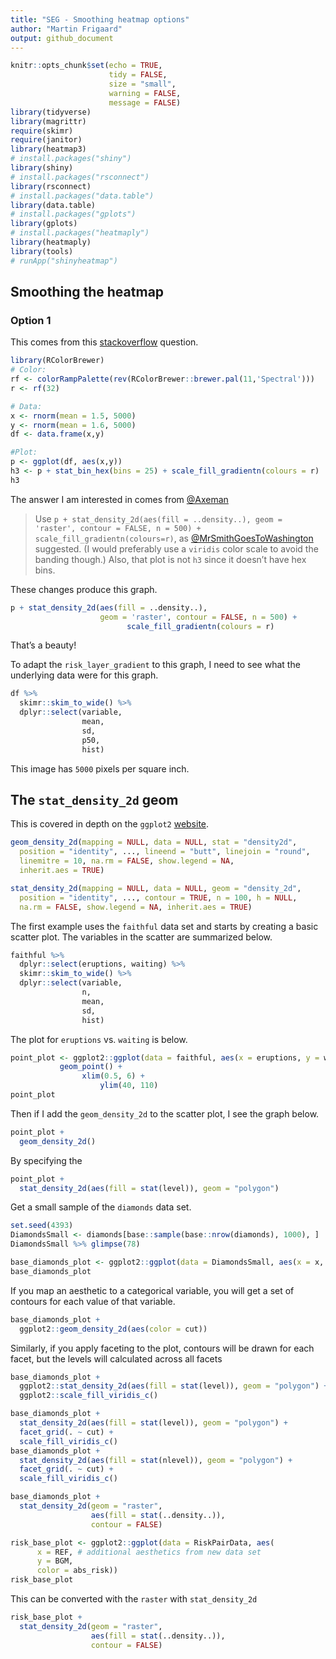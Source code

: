 ```yaml
---
title: "SEG - Smoothing heatmap options"
author: "Martin Frigaard"
output: github_document
---
```


```r
knitr::opts_chunk$set(echo = TRUE,
                      tidy = FALSE,
                      size = "small",
                      warning = FALSE,
                      message = FALSE)
library(tidyverse)
library(magrittr)
require(skimr)
require(janitor)
library(heatmap3)
# install.packages("shiny")
library(shiny)
# install.packages("rsconnect")
library(rsconnect)
# install.packages("data.table")
library(data.table)
# install.packages("gplots")
library(gplots)
# install.packages("heatmaply")
library(heatmaply)
library(tools)
# runApp("shinyheatmap")
```

## Smoothing the heatmap 



### Option 1 

This comes from this [stackoverflow](https://stackoverflow.com/questions/48497419/smooth-heatmap-how-to-create-them) question.

```r
library(RColorBrewer)
# Color:
rf <- colorRampPalette(rev(RColorBrewer::brewer.pal(11,'Spectral')))
r <- rf(32)

# Data:
x <- rnorm(mean = 1.5, 5000)
y <- rnorm(mean = 1.6, 5000)
df <- data.frame(x,y)

#Plot:
p <- ggplot(df, aes(x,y))
h3 <- p + stat_bin_hex(bins = 25) + scale_fill_gradientn(colours = r)
h3
```

The answer I am interested in comes from [@Axeman](https://stackoverflow.com/users/4341440/axeman)

> Use `p + stat_density_2d(aes(fill = ..density..), geom = 'raster', contour = FALSE, n = 500) + scale_fill_gradientn(colours=r)`, as [@MrSmithGoesToWashington](https://stackoverflow.com/users/9088378/mrsmithgoestowashington) suggested. (I would preferably use a `viridis` color scale to avoid the banding though.) Also, that plot is not `h3` since it doesn't have hex bins.

These changes produce this graph. 

```r
p + stat_density_2d(aes(fill = ..density..), 
                    geom = 'raster', contour = FALSE, n = 500) + 
                          scale_fill_gradientn(colours = r)
```

That's a beauty!

To adapt the `risk_layer_gradient` to this graph, I need to see what the underlying data were for this graph. 

```r
df %>% 
  skimr::skim_to_wide() %>% 
  dplyr::select(variable, 
                mean,
                sd, 
                p50,
                hist)
```

This image has `5000` pixels per square inch. 

## The `stat_density_2d` geom

This is covered in depth on the `ggplot2` [website](https://ggplot2.tidyverse.org/reference/geom_density_2d.html).

```r
geom_density_2d(mapping = NULL, data = NULL, stat = "density2d",
  position = "identity", ..., lineend = "butt", linejoin = "round",
  linemitre = 10, na.rm = FALSE, show.legend = NA,
  inherit.aes = TRUE)
```

```r
stat_density_2d(mapping = NULL, data = NULL, geom = "density_2d",
  position = "identity", ..., contour = TRUE, n = 100, h = NULL,
  na.rm = FALSE, show.legend = NA, inherit.aes = TRUE)
```

The first example uses the `faithful` data set and starts by creating a basic scatter plot. The variables in the scatter are summarized below. 

```r
faithful %>% 
  dplyr::select(eruptions, waiting) %>% 
  skimr::skim_to_wide() %>% 
  dplyr::select(variable,
                n,
                mean,
                sd,
                hist)
```

The plot for `eruptions` vs. `waiting` is below. 

```r
point_plot <- ggplot2::ggplot(data = faithful, aes(x = eruptions, y = waiting)) +
           geom_point() + 
                xlim(0.5, 6) +
                    ylim(40, 110)
point_plot
```

Then if I add the `geom_density_2d` to the scatter plot, I see the graph below. 

```r
point_plot + 
  geom_density_2d()
```

By specifying the 

```r
point_plot + 
  stat_density_2d(aes(fill = stat(level)), geom = "polygon")
```


Get a small sample of the `diamonds` data set.

```r
set.seed(4393)
DiamondsSmall <- diamonds[base::sample(base::nrow(diamonds), 1000), ]
DiamondsSmall %>% glimpse(78)
```

```r
base_diamonds_plot <- ggplot2::ggplot(data = DiamondsSmall, aes(x = x, y = y))
base_diamonds_plot
```

If you map an aesthetic to a categorical variable, you will get a set of contours for each value of that variable.

```r
base_diamonds_plot + 
  ggplot2::geom_density_2d(aes(color = cut))
```

Similarly, if you apply faceting to the plot, contours will be drawn for each facet, but the levels will calculated across all facets

```r
base_diamonds_plot + 
  ggplot2::stat_density_2d(aes(fill = stat(level)), geom = "polygon") + 
  ggplot2::scale_fill_viridis_c()
```

```r
base_diamonds_plot + 
  stat_density_2d(aes(fill = stat(level)), geom = "polygon") +
  facet_grid(. ~ cut) + 
  scale_fill_viridis_c()
base_diamonds_plot + 
  stat_density_2d(aes(fill = stat(nlevel)), geom = "polygon") +
  facet_grid(. ~ cut) + 
  scale_fill_viridis_c()
```

```r
base_diamonds_plot + 
  stat_density_2d(geom = "raster", 
                  aes(fill = stat(..density..)), 
                  contour = FALSE)
```

```r
risk_base_plot <- ggplot2::ggplot(data = RiskPairData, aes(
      x = REF, # additional aesthetics from new data set
      y = BGM,
      color = abs_risk))
risk_base_plot
```

This can be converted with the `raster` with `stat_density_2d`

```r
risk_base_plot + 
  stat_density_2d(geom = "raster", 
                  aes(fill = stat(..density..)), 
                  contour = FALSE)
```


